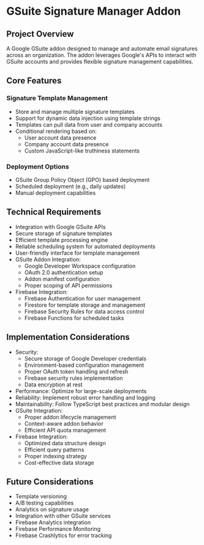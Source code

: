 # GSuite Signature Manager Addon

## Project Overview
A Google GSuite addon designed to manage and automate email signatures across an organization. The addon leverages Google's APIs to interact with GSuite accounts and provides flexible signature management capabilities.

## Core Features

### Signature Template Management
- Store and manage multiple signature templates
- Support for dynamic data injection using template strings
- Templates can pull data from user and company accounts
- Conditional rendering based on:
  - User account data presence
  - Company account data presence
  - Custom JavaScript-like truthiness statements

### Deployment Options
- GSuite Group Policy Object (GPO) based deployment
- Scheduled deployment (e.g., daily updates)
- Manual deployment capabilities

## Technical Requirements
- Integration with Google GSuite APIs
- Secure storage of signature templates
- Efficient template processing engine
- Reliable scheduling system for automated deployments
- User-friendly interface for template management
- GSuite Addon Integration:
  - Google Developer Workspace configuration
  - OAuth 2.0 authentication setup
  - Addon manifest configuration
  - Proper scoping of API permissions
- Firebase Integration:
  - Firebase Authentication for user management
  - Firestore for template storage and management
  - Firebase Security Rules for data access control
  - Firebase Functions for scheduled tasks

## Implementation Considerations
- Security:
  - Secure storage of Google Developer credentials
  - Environment-based configuration management
  - Proper OAuth token handling and refresh
  - Firebase security rules implementation
  - Data encryption at rest
- Performance: Optimize for large-scale deployments
- Reliability: Implement robust error handling and logging
- Maintainability: Follow TypeScript best practices and modular design
- GSuite Integration:
  - Proper addon lifecycle management
  - Context-aware addon behavior
  - Efficient API quota management
- Firebase Integration:
  - Optimized data structure design
  - Efficient query patterns
  - Proper indexing strategy
  - Cost-effective data storage

## Future Considerations
- Template versioning
- A/B testing capabilities
- Analytics on signature usage
- Integration with other GSuite services
- Firebase Analytics integration
- Firebase Performance Monitoring
- Firebase Crashlytics for error tracking 